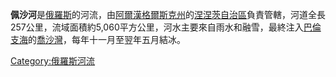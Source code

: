 '''佩沙河'''是[[俄羅斯|俄羅斯]]的河流，由[[阿爾漢格爾斯克州|阿爾漢格爾斯克州]]的[[涅涅茨自治區|涅涅茨自治區]]負責管轄，河道全長257公里，流域面積約5,060平方公里，河水主要來自雨水和融雪，最終注入[[巴倫支海|巴倫支海]]的[[喬沙灣|喬沙灣]]，每年十一月至翌年五月結冰。

{{Russia-geo-stub}}
[[Category:俄羅斯河流|Category:俄羅斯河流]]